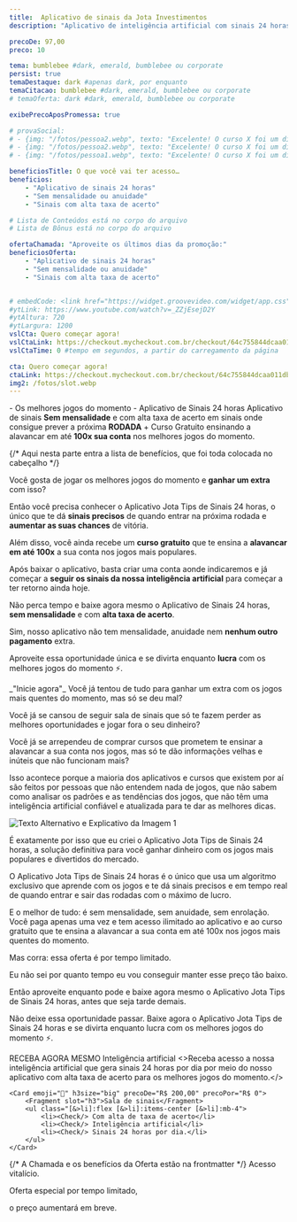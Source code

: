 ```yaml
---
title:  Aplicativo de sinais da Jota Investimentos
description: "Aplicativo de inteligência artificial com sinais 24 horas por dia dos melhores jogos do momento"

precoDe: 97,00
preco: 10

tema: bumblebee #dark, emerald, bumblebee ou corporate
persist: true
temaDestaque: dark #apenas dark, por enquanto
temaCitacao: bumblebee #dark, emerald, bumblebee ou corporate
# temaOferta: dark #dark, emerald, bumblebee ou corporate

exibePrecoAposPromessa: true

# provaSocial:
# - {img: "/fotos/pessoa2.webp", texto: "Excelente! O curso X foi um divisor de águas. Em apenas T meses, eu fui de A para B", nome: "Pessoa 1" }
# - {img: "/fotos/pessoa2.webp", texto: "Excelente! O curso X foi um divisor de águas. Em apenas T meses, eu fui de A para B", nome: "Pessoa 2" }
# - {img: "/fotos/pessoa1.webp", texto: "Excelente! O curso X foi um divisor de águas. Em apenas T meses, eu fui de A para B", nome: "Pessoa 3" }

beneficiosTitle: O que você vai ter acesso…
beneficios:
    - "Aplicativo de sinais 24 horas"
    - "Sem mensalidade ou anuidade"
    - "Sinais com alta taxa de acerto"

# Lista de Conteúdos está no corpo do arquivo
# Lista de Bônus está no corpo do arquivo

ofertaChamada: "Aproveite os últimos dias da promoção:"
beneficiosOferta:
    - "Aplicativo de sinais 24 horas"
    - "Sem mensalidade ou anuidade"
    - "Sinais com alta taxa de acerto"


# embedCode: <link href="https://widget.groovevideo.com/widget/app.css" rel="stylesheet"><groovevideo-widget id="209841" permalink="t7dvBoSkhivDJAX5fFLI"></groovevideo-widget><script src="https://widget.groovevideo.com/widget/app.js"></script>
#ytLink: https://www.youtube.com/watch?v=_ZZjEsejD2Y
#ytAltura: 720
#ytLargura: 1200
vslCta: Quero começar agora!
vslCtaLink: https://checkout.mycheckout.com.br/checkout/64c755844dcaa011dbae9911
vslCtaTime: 0 #tempo em segundos, a partir do carregamento da página

cta: Quero começar agora!
ctaLink: https://checkout.mycheckout.com.br/checkout/64c755844dcaa011dbae9911
img2: /fotos/slot.webp
---
```



<Layout frontmatter={frontmatter} >

<Fragment slot="pre-promessa">- Os melhores jogos do momento -</Fragment>
<Fragment slot="promessa">Aplicativo de Sinais 24 horas</Fragment>
<Fragment slot="subpromessa">Aplicativo de sinais <Degrade grad="blue">**Sem mensalidade**</Degrade> e com alta taxa de acerto em sinais onde consigue prever a próxima **RODADA** + <Degrade grad="yellow">Curso Gratuito</Degrade> ensinando a alavancar em até <Degrade grad="green">**100x sua conta**</Degrade> nos melhores jogos do momento.</Fragment>

{/* Aqui nesta parte entra a lista de benefícios, que foi toda colocada no cabeçalho */}

Você gosta de jogar os melhores jogos do momento e **ganhar um extra** com isso? 

Então você precisa conhecer o Aplicativo Jota Tips de Sinais 24 horas, o único que te dá **sinais precisos** de quando entrar na próxima rodada e **aumentar as suas chances** de vitória. 

Além disso, você ainda recebe um **curso gratuito** que te ensina a **alavancar em até 100x** a sua conta nos jogos mais populares. 

Após baixar o aplicativo, basta criar uma conta aonde indicaremos e já começar a **seguir os sinais da nossa inteligência artificial** para começar a ter retorno ainda hoje.

Não perca tempo e baixe agora mesmo o Aplicativo de Sinais 24 horas, **sem mensalidade** e com **alta taxa de acerto**. 

Sim, nosso aplicativo não tem mensalidade, anuidade nem **nenhum outro pagamento** extra.

Aproveite essa oportunidade única e se divirta enquanto **lucra** com os melhores jogos do momento ⚡.

<Fragment slot="citacao">
_"Inicie agora"_
</Fragment>

<Fragment slot="copy-logica">
Você já tentou de tudo para ganhar um extra com os jogos mais quentes do momento, mas só se deu mal?

Você já se cansou de seguir sala de sinais que só te fazem perder as melhores oportunidades e jogar fora o seu dinheiro?

Você já se arrependeu de comprar cursos que prometem te ensinar a alavancar a sua conta nos jogos, mas só te dão informações velhas e inúteis que não funcionam mais?

Isso acontece porque a maioria dos aplicativos e cursos que existem por aí são feitos por pessoas que não entendem nada de jogos, que não sabem como analisar os padrões e as tendências dos jogos, que não têm uma inteligência artificial confiável e atualizada para te dar as melhores dicas.

<img src="/fotos/print-cras.png" alt="Texto Alternativo e Explicativo da Imagem 1"/>

É exatamente por isso que eu criei o Aplicativo Jota Tips de Sinais 24 horas, a solução definitiva para você ganhar dinheiro com os jogos mais populares e divertidos do mercado.

O Aplicativo Jota Tips de Sinais 24 horas é o único que usa um algoritmo exclusivo que aprende com os jogos e te dá sinais precisos e em tempo real de quando entrar e sair das rodadas com o máximo de lucro.

E o melhor de tudo: é sem mensalidade, sem anuidade, sem enrolação. Você paga apenas uma vez e tem acesso ilimitado ao aplicativo e ao curso gratuito que te ensina a alavancar a sua conta em até 100x nos jogos mais quentes do momento.

Mas corra: essa oferta é por tempo limitado. 

Eu não sei por quanto tempo eu vou conseguir manter esse preço tão baixo. 

Então aproveite enquanto pode e baixe agora mesmo o Aplicativo Jota Tips de Sinais 24 horas, antes que seja tarde demais.

Não deixe essa oportunidade passar. Baixe agora o Aplicativo Jota Tips de Sinais 24 horas e se divirta enquanto lucra com os melhores jogos do momento ⚡.
</Fragment>

<Fragment slot="bonusTitulo">RECEBA AGORA MESMO</Fragment>
<Fragment slot="bonus">
    <Card emoji="👩🏾‍💻" h3size="big" precoDe="R$ 97,00" precoPor="R$ 0">
        <Fragment slot="h3">Inteligência artificial</Fragment>
        <>Receba acesso a nossa inteligência artificial que gera sinais 24 horas por dia por meio do nosso aplicativo com alta taxa de acerto para os melhores jogos do momento.</>
    </Card>

    <Card emoji="📩" h3size="big" precoDe="R$ 200,00" precoPor="R$ 0">
        <Fragment slot="h3">Sala de sinais</Fragment>
        <ul class="[&>li]:flex [&>li]:items-center [&>li]:mb-4">
            <li><Check/> Com alta de taxa de acerto</li>
            <li><Check/> Inteligência artificial</li>
            <li><Check/> Sinais 24 horas por dia.</li>
        </ul>
    </Card>

</Fragment>


{/* A Chamada e os benefícios da Oferta estão na frontmatter */}
<Fragment slot="textoAposCta">
Acesso vitalício.

Oferta especial por tempo limitado, 

o preço aumentará em breve.
</Fragment>






</Layout>